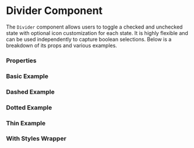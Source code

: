 
<Meta of={DividerStories} />

# Divider Component

The `Divider` component allows users to toggle a checked and unchecked state with optional icon customization for each state. 
It is highly flexible and can be used independently to capture boolean selections. Below is a breakdown of its props and various examples.

### Properties


### Basic Example

<Canvas of={DividerStories.Default} />

### Dashed Example

<Canvas of={DividerStories.Dashed} />

### Dotted Example

<Canvas of={DividerStories.Dotted} />

### Thin Example

<Canvas of={DividerStories.Thin} />

### With Styles Wrapper

<Canvas of={DividerStories.TemplateWithStyles} />